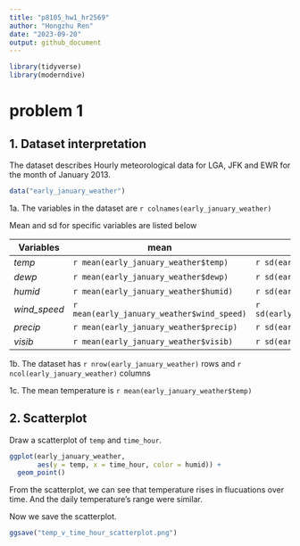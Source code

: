 ```yaml
---
title: "p8105_hw1_hr2569"
author: "Hongzhu Ren"
date: "2023-09-20"
output: github_document
---
```


```r
library(tidyverse)
library(moderndive)
```

# problem 1

## 1. Dataset interpretation

The dataset describes Hourly meteorological data for LGA, JFK and EWR for the month of January 2013.

```r
data("early_january_weather")
```

1a. The variables in the dataset are `r colnames(early_january_weather)`

Mean and sd for specific variables are listed below

Variables | mean | sd
--------- | -------- | ---------
*temp* | `r mean(early_january_weather$temp)` | `r sd(early_january_weather$temp)`
*dewp* | `r mean(early_january_weather$dewp)` | `r sd(early_january_weather$dewp)`
*humid* | `r mean(early_january_weather$humid)` | `r sd(early_january_weather$humid)`
*wind_speed* | `r mean(early_january_weather$wind_speed)` | `r sd(early_january_weather$wind_speed)`
*precip* | `r mean(early_january_weather$precip)` | `r sd(early_january_weather$precip)`
*visib* | `r mean(early_january_weather$visib)` | `r sd(early_january_weather$visib)`

1b. The dataset has `r nrow(early_january_weather)` rows and `r ncol(early_january_weather)` columns

1c. The mean temperature is `r mean(early_january_weather$temp)`

## 2. Scatterplot

Draw a scatterplot of `temp` and `time_hour`.

```r
ggplot(early_january_weather, 
       aes(y = temp, x = time_hour, color = humid)) + 
  geom_point()
```

From the scatterplot, we can see that temperature rises in flucuations over time. And the daily temperature's range were similar.  

Now we save the scatterplot.

```r
ggsave("temp_v_time_hour_scatterplot.png")
```


